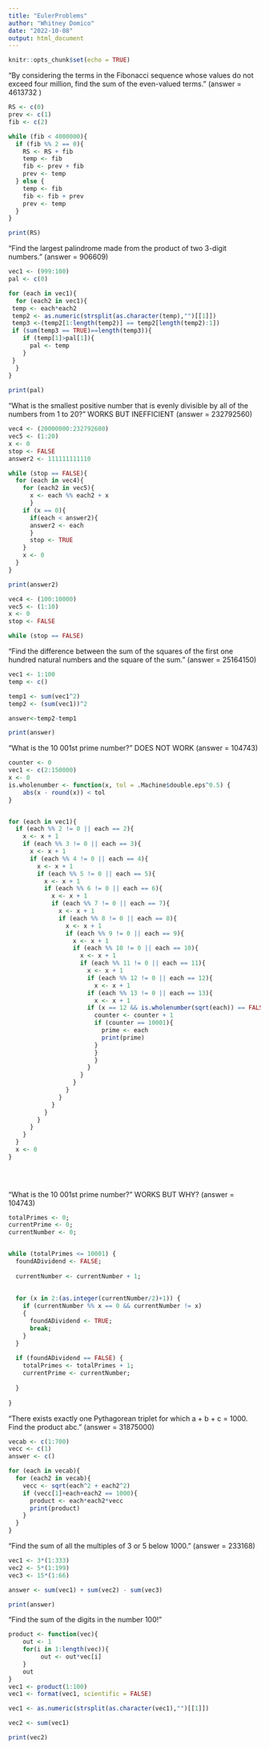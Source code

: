 ---
title: "EulerProblems"
author: "Whitney Domico"
date: "2022-10-08"
output: html_document
---


```{r setup, include=FALSE}
knitr::opts_chunk$set(echo = TRUE)
```

"By considering the terms in the Fibonacci sequence whose values do not exceed four million, find the sum of the even-valued terms." (answer = 4613732 )

```{r}  
RS <- c(0)
prev <- c(1)
fib <- c(2)

while (fib < 4000000){
  if (fib %% 2 == 0){
    RS <- RS + fib
    temp <- fib
    fib <- prev + fib
    prev <- temp
  } else {
    temp <- fib
    fib <- fib + prev
    prev <- temp
  }
}

print(RS)
```  


"Find the largest palindrome made from the product of two 3-digit numbers." (answer = 906609)

```{r}
vec1 <- (999:100)
pal <- c(0)

for (each in vec1){
  for (each2 in vec1){
 temp <- each*each2
 temp2 <- as.numeric(strsplit(as.character(temp),"")[[1]])
 temp3 <-(temp2[1:length(temp2)] == temp2[length(temp2):1])
 if (sum(temp3 == TRUE)==length(temp3)){
    if (temp[1]>pal[1]){
      pal <- temp
    }
 }
  }
}
    
print(pal) 
```


"What is the smallest positive number that is evenly divisible by all of the numbers from 1 to 20?" WORKS BUT INEFFICIENT (answer = 232792560)

```{r}
vec4 <- (20000000:232792600)
vec5 <- (1:20)
x <- 0
stop <- FALSE
answer2 <- 111111111110

while (stop == FALSE){
  for (each in vec4){
    for (each2 in vec5){
      x <- each %% each2 + x
      }
    if (x == 0){
      if(each < answer2){
      answer2 <- each
      }
      stop <- TRUE
    }
    x <- 0
  }
}

print(answer2)
```
```{r}
vec4 <- (100:10000)
vec5 <- (1:10)
x <- 0
stop <- FALSE

while (stop == FALSE)
```

"Find the difference between the sum of the squares of the first one hundred natural numbers and the square of the sum." (answer = 25164150)

```{r}
vec1 <- 1:100
temp <- c()

temp1 <- sum(vec1^2)
temp2 <- (sum(vec1))^2

answer<-temp2-temp1

print(answer)

```

"What is the 10 001st prime number?" DOES NOT WORK (answer = 104743)

```{r}
counter <- 0
vec1 <- c(2:150000)
x <- 0
is.wholenumber <- function(x, tol = .Machine$double.eps^0.5) {
    abs(x - round(x)) < tol
}


for (each in vec1){
  if (each %% 2 != 0 || each == 2){
    x <- x + 1
    if (each %% 3 != 0 || each == 3){     
      x <- x + 1
      if (each %% 4 != 0 || each == 4){
        x <- x + 1
        if (each %% 5 != 0 || each == 5){
          x <- x + 1
          if (each %% 6 != 0 || each == 6){
            x <- x + 1
            if (each %% 7 != 0 || each == 7){
              x <- x + 1
              if (each %% 8 != 0 || each == 8){
                x <- x + 1
                if (each %% 9 != 0 || each == 9){
                  x <- x + 1
                  if (each %% 10 != 0 || each == 10){
                    x <- x + 1
                    if (each %% 11 != 0 || each == 11){
                      x <- x + 1
                      if (each %% 12 != 0 || each == 12){
                        x <- x + 1
                      if (each %% 13 != 0 || each == 13){
                        x <- x + 1
                      if (x == 12 && is.wholenumber(sqrt(each)) == FALSE){
                        counter <- counter + 1
                        if (counter == 10001){
                          prime <- each
                          print(prime)
                        }
                        }
                        }
                      }
                    }
                  }
                }
              }
            }
          }
        }
      }
    }
  }
  x <- 0
}

          
        
```

"What is the 10 001st prime number?" WORKS BUT WHY? (answer = 104743)

```{r}
totalPrimes <- 0;
currentPrime <- 0;
currentNumber <- 0;


while (totalPrimes <= 10001) {
  foundADividend <- FALSE;
  
  currentNumber <- currentNumber + 1;
  
  
  for (x in 2:(as.integer(currentNumber/2)+1)) {
    if (currentNumber %% x == 0 && currentNumber != x)
    {
      foundADividend <- TRUE;
      break;
    }
  }
  
  if (foundADividend == FALSE) {
    totalPrimes <- totalPrimes + 1;
    currentPrime <- currentNumber;
    
  }  
  
}

```

"There exists exactly one Pythagorean triplet for which a + b + c = 1000.
Find the product abc." (answer = 31875000)

```{r}
vecab <- c(1:700)
vecc <- c(1)
answer <- c()

for (each in vecab){
  for (each2 in vecab){
    vecc <- sqrt(each^2 + each2^2)
    if (vecc[1]+each+each2 == 1000){
      product <- each*each2*vecc
      print(product)
    }
  }
}


```

"Find the sum of all the multiples of 3 or 5 below 1000." (answer = 233168)

```{r}
vec1 <- 3*(1:333)
vec2 <- 5*(1:199)
vec3 <- 15*(1:66)

answer <- sum(vec1) + sum(vec2) - sum(vec3)

print(answer)

```
"Find the sum of the digits in the number 100!"

```{r}

product <- function(vec){
    out <- 1
    for(i in 1:length(vec)){
         out <- out*vec[i]
    }
    out
}
vec1 <- product(1:100)
vec1 <- format(vec1, scientific = FALSE)

vec1 <- as.numeric(strsplit(as.character(vec1),"")[[1]])

vec2 <- sum(vec1)

print(vec2)

```

